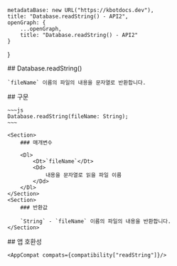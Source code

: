 
    metadataBase: new URL("https://kbotdocs.dev"),
    title: "Database.readString() - API2",
    openGraph: {
        ...openGraph,
        title: "Database.readString() - API2"
    }
}

<Section>
    ## Database.readString()

    `fileName` 이름의 파일의 내용을 문자열로 반환합니다.
</Section>
<Section>
    ## 구문

    ~~~js
    Database.readString(fileName: String);
    ~~~

    <Section>
        ### 매개변수

        <Dl>
            <Dt>`fileName`</Dt>
            <Dd>
                내용을 문자열로 읽을 파일 이름
            </Dd>
        </Dl>
    </Section>
    <Section>
        ### 반환값

        `String` - `fileName` 이름의 파일의 내용을 반환합니다.
    </Section>
</Section>
<Section>
    ## 앱 호환성

    <AppCompat compats={compatibility["readString"]}/>
</Section>